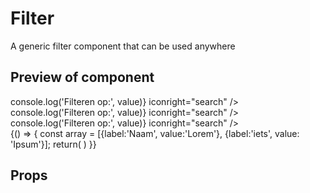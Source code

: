 

<Meta title="Filter" component={Filter} />

# Filter

A generic filter component that can be used anywhere

## Preview of component

<Preview>
	<Story name='Base'>
		<Filter title='Filter' onConfirm={action()} onClear={action()} onFilterRemove={action()}>
			<FilterBody>
				<div className="col-xs-8">
					<TextField
						label="zoeken"
						id="zoeken"
						name="zoeken"
						className="textfield-class"
						placeholder={`Zoeken op`}
						onChange={(value) => console.log('Filteren op:', value)}
						iconright="search"
					/>
				</div>
			</FilterBody>
		</Filter>
	</Story>
	<Story name='Multiple input fields'>
		<Filter title='Filter' onConfirm={action()} onClear={action()} onFilterRemove={action()}>
			<FilterBody>
				<div className="col-xs">
					<div className="row">
						<div className="col-xs">
							<TextField
								label="zoeken"
								id="zoeken"
								name="zoeken"
								className="textfield-class"
								placeholder={`Zoeken op`}
								onChange={(value) => console.log('Filteren op:', value)}
								iconright="search"
							/>
						</div>
						<div className="col-xs">
							<TextField
								label="zoeken"
								id="zoeken"
								name="zoeken"
								className="textfield-class"
								placeholder={`Zoeken op`}
								onChange={(value) => console.log('Filteren op:', value)}
								iconright="search"
							/>
						</div>
					</div>
				</div>
			</FilterBody>
		</Filter>
	</Story>
	<Story name='No input fields'>
		<Filter title='Filter' onConfirm={action()} onClear={action()} onFilterRemove={action()} />
	</Story>
	<Story name='Active filter items'>
		{() => {
			const array = [{label:'Naam', value:'Lorem'}, {label:'iets', value: 'Ipsum'}];
			return(
				<Filter title='Filter' onConfirm={action('add filter')} onClear={action('remove all filters')} activeFilters={array} onFilterRemove={action('remove filter item')} />
			)
		}}
	</Story>
</Preview>

## Props

<Props of={Filter} />
